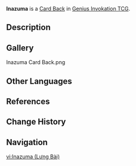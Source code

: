 {{About|the Card Back|the region|Inazuma}}
{{Item Infobox
|title        = Inazuma
|id           = 339003
|image        = Item Inazuma Card Back.png
|type         = Card Backs
|quality      = 3
|description  = A [[Genius Invokation TCG]] card back that can be obtained and switched around. They say that card backs with different designs also come with minute differences in make and texture. Some players also make collecting card backs of different styles their pursuit and hobby.
|source1      = [[Player Level]] 6 Reward
}}
'''Inazuma''' is a [[Card Back]] in [[Genius Invokation TCG]].

==Description==
{{Description|But an instance there is, for cards to be played. Play swiftly enough, and even transience itself shall fall before you.|Deck Design Settings Menu}}

==Gallery==
<gallery>
Inazuma Card Back.png
</gallery>

==Other Languages==
{{Other Languages|Transclude=Inazuma}}

==References==
{{Reflist}}

==Change History==
{{Change History|3.3}}

==Navigation==
{{Genius Invokation TCG Navbox|Card Accessory}}

[[vi:Inazuma (Lưng Bài)]]
